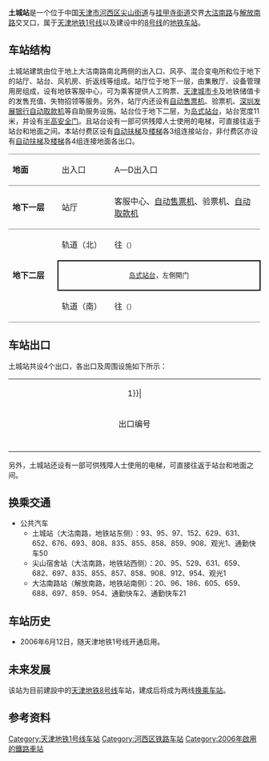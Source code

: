 {{noteTA 
|G1 =Transport}}
{{about|天津地鐵的土城站|其他地方的同名車站|土城站}}
{{Infobox station
|name = 土城
|eng_name = Tucheng
|linecolour = {{天津地铁颜色|1}}
|linecolour2 = {{天津地铁颜色|8}}
|image = 天津轨道交通--土城站.jpg
|caption = 土城站A出入口（2011年5月）
|other_name = 
|country = {{PRC}}
|borough = [[天津市|天津市]][[河西区_(天津市)|河西区]][[尖山街道|尖山街道]]与[[挂甲寺街道|挂甲寺街道]]交界
|address = [[大沽南路|大沽南路]]与[[解放南路_(天津)|解放南路]]交叉口
|coordinates = {{coord|39|5|17.72|N|117|13|33.86|E|display=inline,title|Region:CH_type}}
|elevation = 
|operator = [[天津轨道交通集团|天津轨道交通集团]]
|lines = {{天津地铁线路名|1|SL}}<br />{{天津地铁线路名|8|SL}}（建设中）
|distance = 
|platform = 各1座[[岛式站台|岛式站台]]
|tracks = 各2条
|bus_routes = 
|bus_stands = 
|connections = 公交站
|structure = 地下车站
|hall = 地下站厅
|depth = 
|levels = 
|interchange = 
|exits = 4个
|lift = 
|escalator = 12条
|architect = 
|architectural_style = 
|colour = 红色
|type = 
|status = {{天津地铁线路名|1|S}}：运营中<br />{{天津地铁线路名|8|S}}：建設中
|code = 
|zone = 
|classification = 
|website = 
|built = 
|opened = {{天津地铁线路名|1|S}}：2006年6月12日
|closed = 
|pass_year = 
|passengers = 
|pass_system = 
|pass_rank = 
|mpassengers = 
|trains = 
|station_hours = 
|hours = 
|first = 往{{天津地铁起讫站|1|L}}：06:06<br />往{{天津地铁起讫站|1|R}}：06:14
|last = 往{{天津地铁起讫站|1|L}}：23:04<br />往{{天津地铁起讫站|1|R}}：23:25
|adjacent = {{adjacent stations|system=天津地铁
|line1=1|left1=南楼|right1=陈塘庄
|line2=8|left2=湘江道|right2=澧水道|note-mid2={{TJM Dater|8P1|一期|time|开通}}|type2=建设中}}
|other_services = 
|route_map = 
}}
'''土城站'''是一个位于中国[[天津市|天津市]][[河西区_(天津市)|河西区]][[尖山街道|尖山街道]]与[[挂甲寺街道|挂甲寺街道]]交界[[大沽南路|大沽南路]]与[[解放南路_(天津)|解放南路]]交叉口，属于[[天津地铁|天津地铁]][[天津地铁1号线|1号线]]以及建设中的[[天津地铁8号线|8号线]]的[[地铁车站|地铁车站]]。

== 车站结构 ==
土城站建筑由位于地上大沽南路南北两侧的出入口、风亭、混合变电所和位于地下的站厅、站台、风机房、折返线等组成。站厅位于地下一层，由集散厅、设备管理用房组成，设有地铁客服中心，可为乘客提供人工购票、[[天津城市卡|天津城市卡]]及地铁储值卡的发售充值、失物招领等服务。另外，站厅内还设有[[自动售票机|自动售票机]]、验票机、[[深圳发展银行|深圳发展银行]][[自动取款机|自动取款机]]等自助服务设施。站台位于地下二层，为[[岛式站台|岛式站台]]，站台宽度11米，并设有[[半高式屏蔽门|半高安全门]]。且站台设有一部可供残障人士使用的电梯，可直接往返于站台和地面之间。本站付费区设有[[自动扶梯|自动扶梯]]及[[楼梯|楼梯]]各3组连接站台，非付费区亦设有[[自动扶梯|自动扶梯]]及[[楼梯|楼梯]]各4组连接地面各出口。
{|cellspacing=0 cellpadding=3
|-
|style="border-top:solid 1px gray;border-bottom:solid 1px gray;" valign=top width=100|'''地面'''
|style="border-top:solid 1px gray;border-bottom:solid 1px gray;" valign=top width=100|出入口
|style="border-top:solid 1px gray;border-bottom:solid 1px gray;" valign=top width=350|A—D出入口
|-
|style="border-bottom:solid 1px gray;" valign=top|'''地下一层'''
|style="border-bottom:solid 1px gray;" valign=top|站厅
|style="border-bottom:solid 1px gray;" valign=top|客服中心、[[自动售票机|自动售票机]]、验票机、[[自动取款机|自动取款机]]
|-
|style="border-bottom:solid 1px gray;" rowspan=3 valign=top|'''地下二层'''
|轨道（北）
|{{arrow|L}} {{天津地铁线路名|1|c}}往{{站|刘园}}<small>（{{站|南楼}}）</small>
|-
|style="border-right:solid 2px black;border-left:solid 2px black;border-top:solid 2px black;border-bottom:solid 2px black;" colspan=2|<center><small>[[岛式站台|岛式站台]]，左側開门</small></center>
|-
|style="border-bottom:solid 1px gray;"|轨道（南）
|style="border-bottom:solid 1px gray;"|{{arrow|R}} {{天津地铁线路名|1|c}}往{{站|东沽路}}<small>（{{站|陈塘庄}}）</small>
|}

== 车站出口 ==
土城站共设4个出口，各出口及周围设施如下所示：
{| class="wikitable" style="width:65%"
|colspan=4 align="center" bgcolor={{天津地铁颜色|1}}|
|-
! style="width:9%" | 出口编号
! style="width:25%" | 地点
! style="width:53%" | 可到达目的地
! 照片
|-
| align="center" style="border-bottom:none" | {{港鐵出口|A}} || 大沽南路北侧、解放南路西侧 || 天津医院、天津骨科医院、登发装饰城、公共汽车换乘站 || [[File:天津轨道交通--土城站.jpg|250px]]
|-
| align="center" style="border-bottom:none" | {{港鐵出口|B}} || 大沽南路南侧、解放南路西侧 || [[天津市公安局|天津市公安局]]、天津市公安局巡警总队、红星里 || 
|-
| align="center" style="border-bottom:none" | {{港鐵出口|C}} || 大沽南路南侧、解放南路东侧 || 土城小学、河西区有线电视台、新城小区 || 
|-
| align="center" style="border-bottom:none" | {{港鐵出口|D}} || 大沽南路北侧、解放南路东侧 || 河西商场、红云里 || 
|}

另外，土城站还设有一部可供残障人士使用的电梯，可直接往返于站台和地面之间。

== 换乘交通 ==
* 公共汽车
**土城站（大沽南路，地铁站东侧）：93、95、97、152、629、631、652、676、693、808、835、855、858、859、908、观光1、通勤快车50
**尖山宿舍站（大沽南路，地铁站西侧）：20、95、529、631、659、682、697、835、855、857、858、908、912、954、观光1
**大沽南路站（解放南路，地铁站南侧）：20、96、186、605、659、688、697、859、954、通勤快车2、通勤快车21

==车站历史==
*2006年6月12日，随天津地铁1号线开通启用。

==未来发展==
{{TJ Future infrastructure}}
该站为目前建設中的[[天津地铁|天津地铁]][[天津地铁8号线|8号线]]车站，建成后将成为两线[[换乘车站|换乘车站]]。

== 参考资料 ==
<div class="references-small">
<references />
</div>
{{Commonscat|Tucheng Station (Tianjin)}}

{{天津地铁1号线}}
{{天津地铁8号线}}
{{天津轨道交通车站列表}}

[[Category:天津地铁1号线车站|Category:天津地铁1号线车站]]
[[Category:河西区铁路车站|Category:河西区铁路车站]]
[[Category:2006年啟用的鐵路車站|Category:2006年啟用的鐵路車站]]